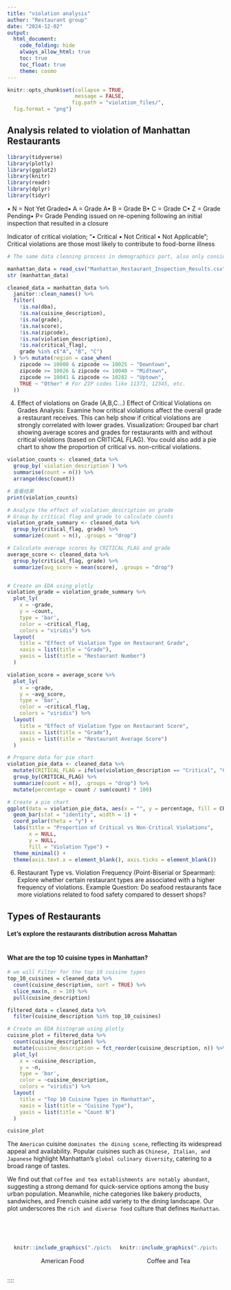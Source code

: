 ```yaml
---
title: "violation analysis"
author: "Restaurant group"
date: "2024-12-02"
output: 
  html_document:
    code_folding: hide
    always_allow_html: true
    toc: true
    toc_float: true
    theme: cosmo
---
```


```r
knitr::opts_chunk$set(collapse = TRUE, 
                      message = FALSE, 
                     fig.path = "violation_files/",
  fig.format = "png")
```

## Analysis related to violation of Manhattan Restaurants
```r
library(tidyverse)
library(plotly)
library(ggplot2)
library(knitr)
library(readr)
library(dplyr)
library(tidyr)
```

• N = Not Yet Graded• A = Grade A• B = Grade B• C = Grade C• Z = Grade Pending• P= Grade Pending issued on re-opening following an initial inspection that resulted in a closure

Indicator of critical violation; "• Critical • Not Critical • Not Applicable"; Critical violations are those most likely to contribute to food-borne illness
```r
# The same data cleaning process in demographics part, also only consider data with valid violation_description and critical_flag, and grade A, B, C.

manhattan_data = read_csv("Manhattan_Restaurant_Inspection_Results.csv", na = c("NA", "", "."))
str (manhattan_data)

cleaned_data = manhattan_data %>%
  janitor::clean_names() %>%  
  filter(
    !is.na(dba),                         
    !is.na(cuisine_description),       
    !is.na(grade),                       
    !is.na(score),                       
    !is.na(zipcode),
    !is.na(violation_description),
    !is.na(critical_flag),
    grade %in% c("A", "B", "C")
  ) %>% mutate(region = case_when(
    zipcode >= 10000 & zipcode <= 10025 ~ "Downtown",
    zipcode >= 10026 & zipcode <= 10040 ~ "Midtown",
    zipcode >= 10041 & zipcode <= 10282 ~ "Uptown",
    TRUE ~ "Other" # For ZIP codes like 11371, 12345, etc.
  ))
```

4. Effect of violations on Grade (A,B,C…) Effect of Critical Violations on Grades
Analysis: Examine how critical violations affect the overall grade a restaurant receives. This can help show if critical violations are strongly correlated with lower grades.
Visualization: Grouped bar chart showing average scores and grades for restaurants with and without critical violations (based on CRITICAL FLAG). You could also add a pie chart to show the proportion of critical vs. non-critical violations.
```r
violation_counts <- cleaned_data %>%
  group_by(`violation_description`) %>% 
  summarise(count = n()) %>%
  arrange(desc(count))

# 查看结果
print(violation_counts)


```
```r
# Analyze the effect of violation_description on grade
# Group by critical flag and grade to calculate counts
violation_grade_summary <- cleaned_data %>%
  group_by(critical_flag, grade) %>%
  summarize(count = n(), .groups = "drop")

# Calculate average scores by CRITICAL_FLAG and grade
average_score <- cleaned_data %>%
  group_by(critical_flag, grade) %>%
  summarize(avg_score = mean(score), .groups = "drop")


# Create an EDA using plotly
violation_grade = violation_grade_summary %>% 
  plot_ly(
    x = ~grade, 
    y = ~count,
    type = 'bar',
    color = ~critical_flag,
    colors = "viridis") %>% 
  layout(
    title = "Effect of Violation Type on Restaurant Grade",
    xaxis = list(title = "Grade"),   
    yaxis = list(title = "Restaurant Number") 
  )

violation_score = average_score %>% 
  plot_ly(
    x = ~grade, 
    y = ~avg_score,
    type = 'bar',
    color = ~critical_flag,
    colors = "viridis") %>% 
  layout(
    title = "Effect of Violation Type on Restaurant Score",
    xaxis = list(title = "Grade"),   
    yaxis = list(title = "Restaurant Average Score") 
  )
```


```r
# Prepare data for pie chart
violation_pie_data <- cleaned_data %>%
  mutate(CRITICAL_FLAG = ifelse(violation_description == "Critical", "Critical", "Non-Critical")) %>%
  group_by(CRITICAL_FLAG) %>%
  summarize(count = n(), .groups = "drop") %>%
  mutate(percentage = count / sum(count) * 100)

# Create a pie chart
ggplot(data = violation_pie_data, aes(x = "", y = percentage, fill = CRITICAL_FLAG)) +
  geom_bar(stat = "identity", width = 1) +
  coord_polar(theta = "y") +
  labs(title = "Proportion of Critical vs Non-Critical Violations",
       x = NULL,
       y = NULL,
       fill = "Violation Type") +
  theme_minimal() +
  theme(axis.text.x = element_blank(), axis.ticks = element_blank())

```

6. Restaurant Type vs. Violation Frequency (Point-Biserial or Spearman):
Explore whether certain restaurant types are associated with a higher frequency of violations.
Example Question: Do seafood restaurants face more violations related to food safety compared to dessert shops?















## Types of Restaurants

#### Let's explore the restaurants distribution across Mahattan
```r

```
#### What are the top 10 cuisine types in Manhattan?
```r
# we will Filter for the top 10 cuisine types
top_10_cuisines = cleaned_data %>%
  count(cuisine_description, sort = TRUE) %>%
  slice_max(n, n = 10) %>%
  pull(cuisine_description)

filtered_data = cleaned_data %>%
  filter(cuisine_description %in% top_10_cuisines)

# Create an EDA histogram using plotly
cuisine_plot = filtered_data %>% 
  count(cuisine_description) %>% 
  mutate(cuisine_description = fct_reorder(cuisine_description, n)) %>% 
  plot_ly(
    x = ~cuisine_description, 
    y = ~n,
    type = 'bar',
    color = ~cuisine_description,
    colors = "viridis") %>% 
  layout(
    title = "Top 10 Cuisine Types in Manhattan",
    xaxis = list(title = "Cuisine Type"),   
    yaxis = list(title = "Count N") 
  )

cuisine_plot

```
The `American` cuisine `dominates the dining scene`, reflecting its widespread appeal and availability. Popular cuisines such as `Chinese, Italian, and Japanese` highlight Manhattan's `global culinary diversity`, catering to a broad range of tastes. 

We find out that `coffee and tea establishments are notably abundant`, suggesting a strong demand for quick-service options among the busy urban population. Meanwhile, niche categories like bakery products, sandwiches, and French cuisine add variety to the dining landscape. Our plot underscores the `rich and diverse food` culture that defines `Manhattan`.

<br><br> 
  
::: {style="display: flex; justify-content: center; gap: 20px;"}

<div style="width: 45%; text-align: center;">

```r
knitr::include_graphics("./pictures/americanfood.webp")
```

<p>American Food</p> </div> <div style="width: 45%; text-align: center;"> 

```r
knitr::include_graphics("./pictures/coffee&tea.png") 
```

<p>Coffee and Tea</p> </div>

:::
  
::::